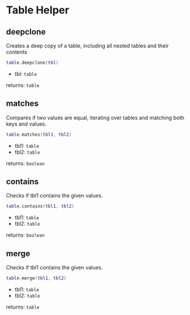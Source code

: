 # Table Helper

## deepclone

Creates a deep copy of a table, including all nested tables and their contents

```lua
table.deepclone(tbl)
```

- tbl: `table`

returns: `table`

## matches

Compares if two values are equal, iterating over tables and matching both keys and values.

```lua
table.matches(tbl1, tbl2)
```

- tbl1: `table`
- tbl2: `table`

returns: `boolean`

## contains

Checks if tbl1 contains the given values.

```lua
table.contains(tbl1, tbl2)
```

- tbl1: `table`
- tbl2: `table`

returns: `boolean`

## merge

Checks if tbl1 contains the given values.

```lua
table.merge(tbl1, tbl2)
```

- tbl1: `table`
- tbl2: `table`

returns: `table`